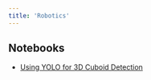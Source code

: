 ```yaml
---
title: 'Robotics'
---
```


## Notebooks

- [Using YOLO for 3D Cuboid Detection](https://colab.research.google.com/github/Labellerr/Hands-On-Learning-in-Computer-Vision/blob/main/Robotics/Using-YOLO-for-3D-Cuboid_detection.ipynb)